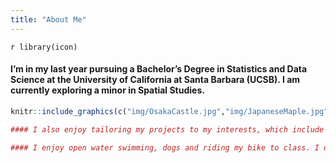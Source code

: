 ```yaml
---
title: "About Me"
---
```


`r library(icon)`

</center>
#### I'm in my last year pursuing a Bachelor’s Degree in Statistics and Data Science at the University of California at Santa Barbara (UCSB).  I am currently exploring a minor in Spatial Studies.
</center>



```r
knitr::include_graphics(c("img/OsakaCastle.jpg","img/JapaneseMaple.jpg"))
``` 

```r
#### I also enjoy tailoring my projects to my interests, which include photography, traveling, marine life, and sports.

#### I enjoy open water swimming, dogs and riding my bike to class. I dearly miss being on Campus.

```